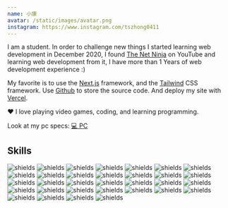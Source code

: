 ```yaml
---
name: 小康
avatar: /static/images/avatar.png
instagram: https://www.instagram.com/tszhong0411
---
```


I am a student. In order to challenge new things I started learning web development in December 2020, I found [The Net Ninja](https://www.youtube.com/c/TheNetNinja) on YouTube and learning web development from it, I have more than 1 Years of web development experience :)

My favorite is to use the [Next.js](https://nextjs.org/) framework, and the [Tailwind](https://tailwindcss.com) CSS framework. Use [Github](https://github.com/) to store the source code. And deploy my site with [Vercel](https://vercel.com/).

<span className="items-center text-red-500">❤️</span> I love playing video games, coding, and learning
programming.

Look at my pc specs: [💻 PC](/pc-specs)

## Skills

<div className="mt-8 flex flex-wrap gap-3">
  <img
    alt="shields"
    className="my-0 rounded-none"
    src="https://img.shields.io/badge/html5-%23E34F26.svg?style=for-the-badge&amp;logo=html5&amp;logoColor=white"
  />
  <img
    alt="shields"
    className="my-0 rounded-none"
    src="https://img.shields.io/badge/css3-%231572B6.svg?style=for-the-badge&amp;logo=css3&amp;logoColor=white"
  />
  <img
    alt="shields"
    className="my-0 rounded-none"
    src="https://img.shields.io/badge/javascript-%23323330.svg?style=for-the-badge&amp;logo=javascript&amp;logoColor=%23F7DF1E"
  />
  <img
    alt="shields"
    className="my-0 rounded-none"
    src="https://img.shields.io/badge/jquery-%230769AD.svg?style=for-the-badge&amp;logo=jquery&amp;logoColor=white"
  />
  <img
    alt="shields"
    className="my-0 rounded-none"
    src="https://img.shields.io/badge/php-%23777BB4.svg?style=for-the-badge&amp;logo=php&amp;logoColor=white"
  />
  <img
    alt="shields"
    className="my-0 rounded-none"
    src="https://img.shields.io/badge/markdown-%23000000.svg?style=for-the-badge&amp;logo=markdown&amp;logoColor=white"
  />
  <img
    alt="shields"
    className="my-0 rounded-none"
    src="https://img.shields.io/badge/bootstrap-%23563D7C.svg?style=for-the-badge&amp;logo=bootstrap&amp;logoColor=white"
  />
  <img
    alt="shields"
    className="my-0 rounded-none"
    src="https://img.shields.io/badge/tailwindcss-%2338B2AC.svg?style=for-the-badge&amp;logo=tailwind-css&amp;logoColor=white"
  />
  <img
    alt="shields"
    className="my-0 rounded-none"
    src="https://img.shields.io/badge/SASS-hotpink.svg?style=for-the-badge&amp;logo=SASS&amp;logoColor=white"
  />
  <img
    alt="shields"
    className="my-0 rounded-none"
    src="https://img.shields.io/badge/stylus-%23ff6347.svg?style=for-the-badge&amp;logo=stylus&amp;logoColor=white"
  />
  <img
    alt="shields"
    className="my-0 rounded-none"
    src="https://img.shields.io/badge/typescript-%23007ACC.svg?style=for-the-badge&amp;logo=typescript&amp;logoColor=white"
  />
  <img
    alt="shields"
    className="my-0 rounded-none"
    src="https://img.shields.io/badge/vuejs-%2335495e.svg?style=for-the-badge&amp;logo=vuedotjs&amp;logoColor=%234FC08D"
  />
  <img
    alt="shields"
    className="my-0 rounded-none"
    src="https://img.shields.io/badge/react-%2320232a.svg?style=for-the-badge&amp;logo=react&amp;logoColor=%2361DAFB"
  />
  <img
    alt="shields"
    className="my-0 rounded-none"
    src="https://img.shields.io/badge/Next-black?style=for-the-badge&amp;logo=next.js&amp;logoColor=white"
  />
  <img
    alt="shields"
    className="my-0 rounded-none"
    src="https://img.shields.io/badge/react_native-%2320232a.svg?style=for-the-badge&amp;logo=react&amp;logoColor=%2361DAFB"
  />
  <img
    alt="shields"
    className="my-0 rounded-none"
    src="https://img.shields.io/badge/Flutter-%2302569B.svg?style=for-the-badge&amp;logo=Flutter&amp;logoColor=white"
  />
  <img
    alt="shields"
    className="my-0 rounded-none"
    src="https://img.shields.io/badge/expo-1C1E24?style=for-the-badge&amp;logo=expo&amp;logoColor=#D04A37"
  />
  <img
    alt="shields"
    className="my-0 rounded-none"
    src="https://img.shields.io/badge/yarn-%232C8EBB.svg?style=for-the-badge&amp;logo=yarn&amp;logoColor=white"
  />
  <img
    alt="shields"
    className="my-0 rounded-none"
    src="https://img.shields.io/badge/NPM-%23000000.svg?style=for-the-badge&amp;logo=npm&amp;logoColor=white"
  />
  <img
    alt="shields"
    className="my-0 rounded-none"
    src="https://img.shields.io/badge/git-%23F05033.svg?style=for-the-badge&amp;logo=git&amp;logoColor=white"
  />
  <img
    alt="shields"
    className="my-0 rounded-none"
    src="https://img.shields.io/badge/github-%23121011.svg?style=for-the-badge&amp;logo=github&amp;logoColor=white"
  />
  <img
    alt="shields"
    className="my-0 rounded-none"
    src="https://img.shields.io/badge/firebase-%23039BE5.svg?style=for-the-badge&amp;logo=firebase"
  />
  <img
    alt="shields"
    className="my-0 rounded-none"
    src="https://img.shields.io/badge/Cloudflare-F38020?style=for-the-badge&amp;logo=Cloudflare&amp;logoColor=white"
  />
  <img
    alt="shields"
    className="my-0 rounded-none"
    src="https://img.shields.io/badge/vercel-%23000000.svg?style=for-the-badge&amp;logo=vercel&amp;logoColor=white"
  />
  <img
    alt="shields"
    className="my-0 rounded-none"
    src="https://img.shields.io/badge/MongoDB-%234ea94b.svg?style=for-the-badge&amp;logo=mongodb&amp;logoColor=white"
  />
  <img
    alt="shields"
    className="my-0 rounded-none"
    src="https://img.shields.io/badge/GULP-%23CF4647.svg?style=for-the-badge&amp;logo=gulp&amp;logoColor=white"
  />
  <img
    alt="shields"
    className="my-0 rounded-none"
    src="https://img.shields.io/badge/chart.js-F5788D.svg?style=for-the-badge&amp;logo=chart.js&amp;logoColor=white"
  />
  <img
    alt="shields"
    className="my-0 rounded-none"
    src="https://img.shields.io/badge/figma-%23F24E1E.svg?style=for-the-badge&amp;logo=figma&amp;logoColor=white"
  />
  <img
    alt="shields"
    className="my-0 rounded-none"
    src="https://img.shields.io/badge/Canva-%2300C4CC.svg?style=for-the-badge&amp;logo=Canva&amp;logoColor=white"
  />
  <img
    alt="shields"
    className="my-0 rounded-none"
    src="https://img.shields.io/badge/adobeillustrator-%23FF9A00.svg?style=for-the-badge&amp;logo=adobeillustrator&amp;logoColor=white"
  />
  <img
    alt="shields"
    className="my-0 rounded-none"
    src="https://img.shields.io/badge/adobephotoshop-%2331A8FF.svg?style=for-the-badge&amp;logo=adobephotoshop&amp;logoColor=white"
  />
  <img
    alt="shields"
    className="my-0 rounded-none"
    src="https://img.shields.io/badge/Adobe%20Premiere%20Pro-9999FF.svg?style=for-the-badge&amp;logo=Adobe%20Premiere%20Pro&amp;logoColor=white"
  />
</div>
